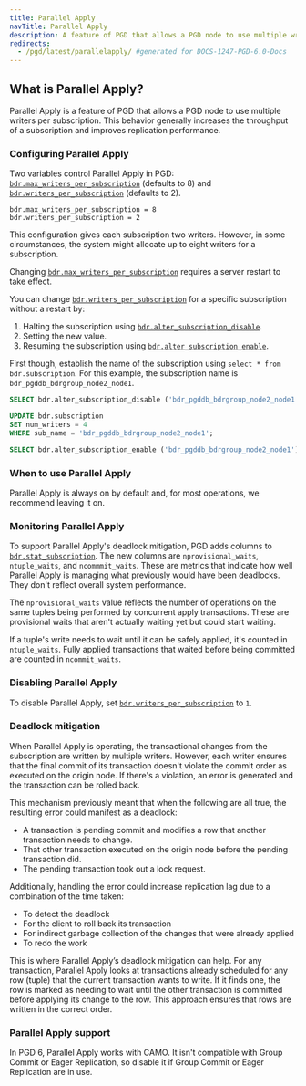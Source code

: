 ```yaml
---
title: Parallel Apply
navTitle: Parallel Apply
description: A feature of PGD that allows a PGD node to use multiple writers per subscription.
redirects:
  - /pgd/latest/parallelapply/ #generated for DOCS-1247-PGD-6.0-Docs
---
```


## What is Parallel Apply?

Parallel Apply is a feature of PGD that allows a PGD node to use multiple
writers per subscription. This behavior generally increases the throughput of a
subscription and improves replication performance.

### Configuring Parallel Apply

Two variables control Parallel Apply in PGD:
[`bdr.max_writers_per_subscription`](/pgd/latest/reference/tables-views-functions/pgd-settings#bdrmax_writers_per_subscription)
(defaults to 8) and
[`bdr.writers_per_subscription`](/pgd/latest/reference/tables-views-functions/pgd-settings#bdrwriters_per_subscription)
(defaults to 2).

```plain
bdr.max_writers_per_subscription = 8
bdr.writers_per_subscription = 2
```

This configuration gives each subscription two writers. However, in some
circumstances, the system might allocate up to eight writers for a subscription.

Changing [`bdr.max_writers_per_subscription`](/pgd/latest/reference/tables-views-functions/pgd-settings#bdrmax_writers_per_subscription)
requires a server restart to take effect.

You can change
[`bdr.writers_per_subscription`](/pgd/latest/reference/tables-views-functions/pgd-settings#bdrwriters_per_subscription)
for a specific subscription without a restart by:

1. Halting the subscription using
   [`bdr.alter_subscription_disable`](/pgd/latest/reference/tables-views-functions/nodes-management-interfaces#bdralter_subscription_disable).
1. Setting the new value.
1. Resuming the subscription using
   [`bdr.alter_subscription_enable`](/pgd/latest/reference/tables-views-functions/nodes-management-interfaces#bdralter_subscription_enable). 


First though, establish the name of the subscription using `select * from
bdr.subscription`. For this example, the subscription name is
`bdr_pgddb_bdrgroup_node2_node1`.

```sql
SELECT bdr.alter_subscription_disable ('bdr_pgddb_bdrgroup_node2_node1');

UPDATE bdr.subscription
SET num_writers = 4
WHERE sub_name = 'bdr_pgddb_bdrgroup_node2_node1';

SELECT bdr.alter_subscription_enable ('bdr_pgddb_bdrgroup_node2_node1');
```

### When to use Parallel Apply

Parallel Apply is always on by default and, for most operations, we recommend leaving it on.

### Monitoring Parallel Apply

To support Parallel Apply's deadlock mitigation, PGD adds columns to
[`bdr.stat_subscription`](/pgd/latest/reference/tables-views-functions/catalogs-visible#bdrstat_subscription).
The new columns are `nprovisional_waits`, `ntuple_waits`, and `ncommmit_waits`.
These are metrics that indicate how well Parallel Apply is managing what
previously would have been deadlocks. They don't reflect overall system
performance.

The `nprovisional_waits` value reflects the number of operations on the same
tuples being performed by concurrent apply transactions. These are provisional
waits that aren't actually waiting yet but could start waiting.

If a tuple's write needs to wait until it can be safely applied, it's counted in
`ntuple_waits`. Fully applied transactions that waited before being committed
are counted in `ncommit_waits`.

### Disabling Parallel Apply

To disable Parallel Apply, set [`bdr.writers_per_subscription`](/pgd/latest/reference/tables-views-functions/pgd-settings#bdrwriters_per_subscription) to `1`.

### Deadlock mitigation

When Parallel Apply is operating, the transactional changes from the
subscription are written by multiple writers. However, each writer ensures that
the final commit of its transaction doesn't violate the commit order as executed
on the origin node. If there's a violation, an error is generated and the
transaction can be rolled back.

This mechanism previously meant that when the following are all true, the
resulting error could manifest as a deadlock:

- A transaction is pending commit and modifies a row that another transaction needs to change. 
- That other transaction executed on the origin node before the pending transaction did.
- The pending transaction took out a lock request.

Additionally, handling the error could increase replication lag due to a
combination of the time taken:

- To detect the deadlock
- For the client to roll back its transaction
- For indirect garbage collection of the changes that were already applied
- To redo the work

This is where Parallel Apply’s deadlock mitigation can
help. For any transaction, Parallel Apply looks at transactions already
scheduled for any row (tuple) that the current transaction wants to write. If it
finds one, the row is marked as needing to wait until the other transaction is
committed before applying its change to the row. This approach ensures that rows
are written in the correct order. 

### Parallel Apply support

In PGD 6, Parallel Apply works with CAMO. It isn't compatible with Group Commit or Eager Replication, so disable it if Group Commit or Eager Replication are in use.
